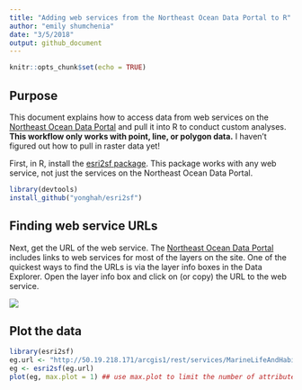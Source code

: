 ```yaml
---
title: "Adding web services from the Northeast Ocean Data Portal to R"
author: "emily shumchenia"
date: "3/5/2018"
output: github_document
---
```


```r
knitr::opts_chunk$set(echo = TRUE)
```


## Purpose

This document explains how to access data from web services on the [Northeast Ocean Data Portal](www.northeastoceandata.org) and pull it into R to conduct custom analyses. **This workflow only works with point, line, or polygon data.** I haven't figured out how to pull in raster data yet!  

First, in R, install the [esri2sf package](https://github.com/yonghah/esri2sf). This package works with any web service, not just the services on the Northeast Ocean Data Portal.

```r

library(devtools)
install_github("yonghah/esri2sf")

```

## Finding web service URLs

Next, get the URL of the web service. The [Northeast Ocean Data Portal](www.northeastoceandata.org) includes links to web services for most of the layers on the site. One of the quickest ways to find the URLs is via the layer info boxes in the Data Explorer. 
Open the layer info box and click on (or copy) the URL to the web service.   

![](de_screenshot.png)  
 

## Plot the data

```r

library(esri2sf)
eg.url <- "http://50.19.218.171/arcgis1/rest/services/MarineLifeAndHabitat/MapServer/30" ## the URL for the regional eelgrass layer
eg <- esri2sf(eg.url)
plot(eg, max.plot = 1) ## use max.plot to limit the number of attributes plotted

```

